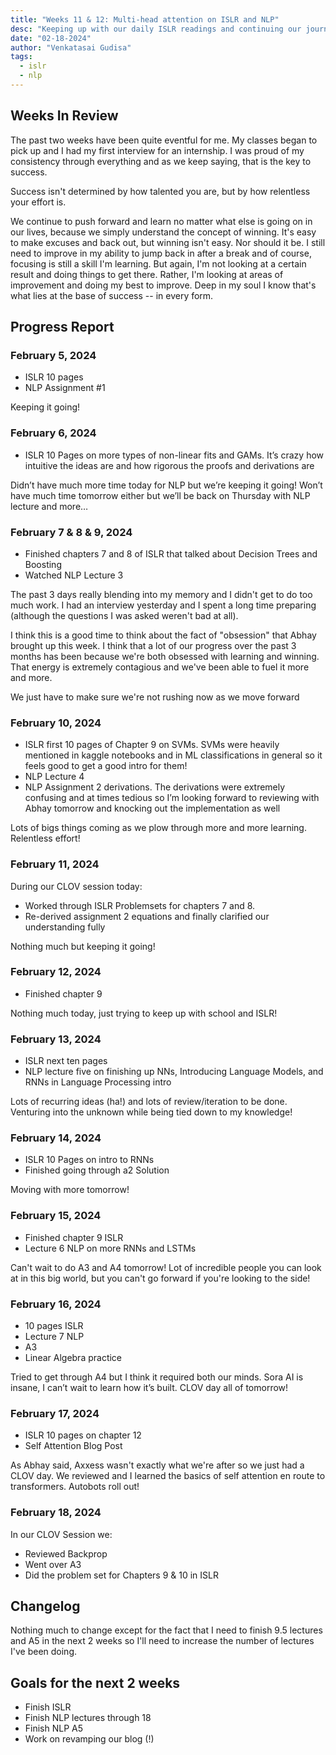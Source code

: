 ```yaml
---
title: "Weeks 11 & 12: Multi-head attention on ISLR and NLP"
desc: "Keeping up with our daily ISLR readings and continuing our journey through the Stanford CS244N course." 
date: "02-18-2024"
author: "Venkatasai Gudisa"
tags:
  - islr
  - nlp
---
```

## Weeks In Review

The past two weeks have been quite eventful for me. My classes began to pick up and I had my first interview for an internship.
I was proud of my consistency through everything and as we keep saying, that is the key to success. 

Success isn't determined by how talented you are, but by how relentless your effort is. 

We continue to push forward and learn no matter what else is going on in our lives, because we simply understand the concept of
winning. It's easy to make excuses and back out, but winning isn't easy. Nor should it be. I still need to improve in my ability to
jump back in after a break and of course, focusing is still a skill I'm learning. But again, I'm not looking at a certain result and doing
things to get there. Rather, I'm looking at areas of improvement and doing my best to improve. Deep in my soul I know that's what lies
at the base of success -- in every form.

## Progress Report

### February 5, 2024

- ISLR 10 pages
- NLP Assignment #1

Keeping it going!

### February 6, 2024

- ISLR 10 Pages on more types of non-linear fits and GAMs. It’s crazy how intuitive the ideas are and how rigorous the proofs and derivations are 

Didn’t have much more time today for NLP but we’re keeping it going! Won’t have much time tomorrow either but we’ll be back on Thursday with NLP lecture and more…

### February 7 & 8 & 9, 2024

- Finished chapters 7 and 8 of ISLR that talked about Decision Trees and Boosting
- Watched NLP Lecture  3

The past 3 days really blending into my memory and I didn't get to do too much work. I had an interview yesterday and I spent a long time preparing (although the questions I was asked weren't bad at all).

I think this is a good time to think about the fact of "obsession" that Abhay brought up this week. I think that a lot of our progress over the past 3 months has been because we're both obsessed with learning and winning. That energy is extremely contagious and we've been able to fuel it more and more.

We just have to make sure we're not rushing now as we move forward

### February 10, 2024

- ISLR first 10 pages of Chapter 9 on SVMs. SVMs were heavily mentioned in kaggle notebooks and in ML classifications in general so it feels good to get a good intro for them!
- NLP Lecture 4 
- NLP Assignment 2 derivations. The derivations were extremely confusing and at times tedious so I’m looking forward to reviewing with Abhay tomorrow and knocking out the implementation as well

Lots of bigs things coming as we plow through more and more learning. Relentless effort!

### February 11, 2024

During our CLOV session today:
- Worked through ISLR Problemsets for chapters 7 and 8.
- Re-derived assignment 2 equations and finally clarified our understanding fully

Nothing much but keeping it going!

### February 12, 2024

- Finished chapter 9

Nothing much today, just trying to keep up with school and ISLR!

### February 13, 2024

- ISLR next ten pages
- NLP lecture five on finishing up NNs, Introducing Language Models, and RNNs in Language Processing intro

Lots of recurring ideas (ha!) and lots of review/iteration to be done. Venturing into the unknown while being tied down to my knowledge!

### February 14, 2024

- ISLR 10 Pages on intro to RNNs
- Finished going through a2 Solution

Moving with more tomorrow!

### February 15, 2024

- Finished chapter 9 ISLR
- Lecture 6 NLP on more RNNs and LSTMs

Can't wait to do A3 and A4 tomorrow! Lot of incredible people you can look at in this big world, but you can't go forward if you're looking to the side!

### February 16, 2024

- 10 pages ISLR
- Lecture 7 NLP
- A3
- Linear Algebra practice

Tried to get through A4 but I think it required both our minds. Sora AI is insane, I can’t wait to learn how it’s built. CLOV day all of tomorrow!

### February 17, 2024

- ISLR 10 pages on chapter 12
- Self Attention Blog Post

As Abhay said, Axxess wasn't exactly what we're after so we just had a CLOV day. We reviewed and I learned the basics of self attention en route to transformers. Autobots roll out!

### February 18, 2024

In our CLOV Session we:
- Reviewed Backprop
- Went over A3
- Did the problem set for Chapters 9 & 10 in ISLR 

## Changelog

Nothing much to change except for the fact that I need to finish 9.5 lectures and A5 in the next 2 weeks so I'll need to increase the number of lectures
I've been doing.

## Goals for the next 2 weeks

- Finish ISLR
- Finish NLP lectures through 18
- Finish NLP A5
- Work on revamping our blog (!)

